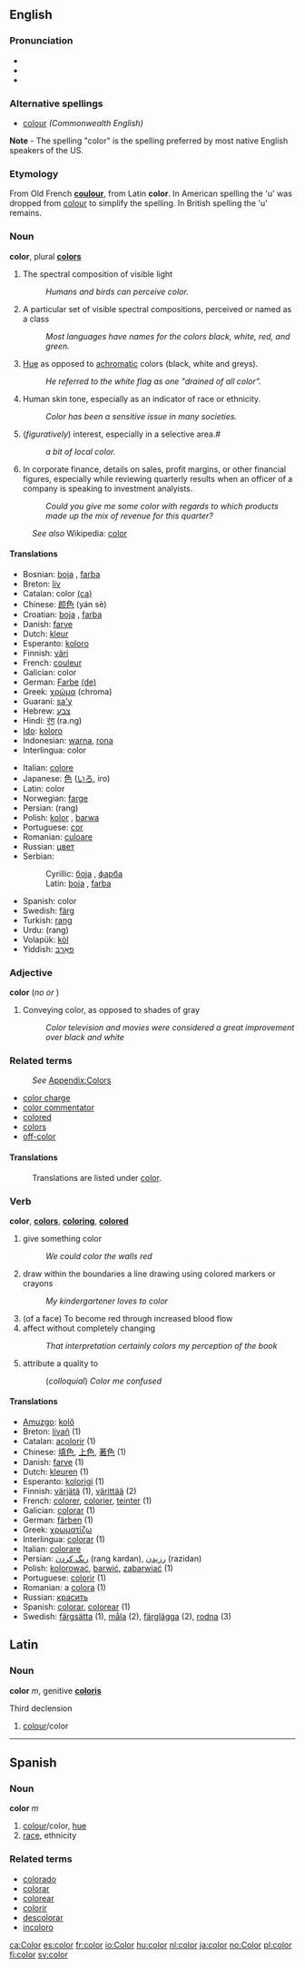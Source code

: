 ==English==

===Pronunciation===
*{{AHD|/kŭl'ər/}}
*{{IPA|/ˈkʌlə/}}
*{{SAMPA|"kVl@}}

===Alternative spellings===
*[[colour]] ''(Commonwealth English)''
'''Note''' - The spelling "color" is the spelling preferred by most native English speakers of the US.  <!-- Originally the spelling of 'colour' without a U was a sanctioned change of the Spelling Reformist Movement, which was not exclusively accepted by Americans, but was much more popular in the US than in other countries where English is the native language.  When the movement died out, its changes remained in US English but not in British English and related variants, such as Commonwealth English. -->

===Etymology===
From Old French '''[[coulour]]''', from Latin '''color'''.  In American spelling the 'u' was dropped from [[colour]] to simplify the spelling. In British spelling the 'u' remains.

===Noun===
'''color''', plural '''[[colors]]'''

# The spectral composition of visible light
#: ''Humans and birds can perceive color.''
#  A particular set of visible spectral compositions, perceived or named as a class
#: ''Most languages have names for the colors black, white, red, and green.'' 
# [[Hue]] as opposed to [[achromatic]] colors (black, white and greys).
#: ''He referred to the white flag as one "drained of all color".''
# Human skin tone, especially as an indicator of race or ethnicity.
#: ''Color has been a sensitive issue in many societies.''
# (''figuratively'') interest, especially in a selective area.#
#: ''a bit of local color.''
# In corporate finance, details on sales, profit margins, or other financial figures, especially while reviewing quarterly results when an officer of a company is speaking to investment analyists.
#: ''Could you give me some color with regards to which products made up the mix of revenue for this quarter?''

:''See also'' Wikipedia: [[w:color|color]]

====Translations====
{{top}}
*Bosnian: [[boja#Bosnian|boja]] {{f}}, [[farba#Bosnian|farba]] {{f}}
*Breton: [[liv]] {{m}}
*Catalan: color {{m}} [[:ca:color|(ca)]]
*Chinese: [[颜色]] (yán sè)
*Croatian: [[boja#Croatian|boja]] {{f}}, [[farba#Croatian|farba]] {{f}}
*Danish: [[farve]]
*Dutch: [[kleur]]
*Esperanto: [[koloro]]
*Finnish: [[väri]]
*French: [[couleur]] {{f}}
*Galician: color
*German: [[Farbe]] {{f}} [[:de:Farbe|(de)]]
*Greek: [[χρώμα]] {{n}} (chroma)
*Guaraní: [[sa'y]]
*Hebrew: [[צבע]]
*Hindi: [[रंग]] (ra.ng)
*[[w:Ido|Ido]]: [[koloro]]
*Indonesian: [[warna]], [[rona]]
*Interlingua: color
{{mid}}
*Italian: [[colore]] {{m}}
*Japanese: [[色]] ([[いろ]], iro)
*Latin: color {{m}}
*Norwegian: [[farge]]
*Persian: {{FAchar|[[رنگ]]}} (rang)
*Polish: [[kolor]] {{m}}, [[barwa]] {{f}}
*Portuguese: [[cor]] {{f}}
*Romanian: [[culoare]] {{m}}
*Russian: [[цвет]] {{m}}
*Serbian:
*:Cyrillic: [[боја#Serbian|боја]] {{f}}, [[фарба#Serbian|фарба]] {{f}}
*:Latin: [[boja#Serbian|boja]] {{f}}, [[farba#Serbian|farba]] {{f}}
*Spanish: color {{m}}
*Swedish: [[färg]]
*Turkish: [[rang]]
*Urdu: {{FAchar|[[رنگ]]}} (rang)
*Volapük: [[köl]]
*Yiddish: [[פאַרבּ]]
{{bottom}}

===Adjective===
'''color'''  (''no'' {{compar}} ''or'' {{superl}})

# Conveying color, as opposed to shades of gray
#: ''Color television and movies were considered a great improvement over black and white''

===Related terms===
:''See'' [[Wiktionary_Appendix:Colors|Appendix:Colors]]
* [[color charge]]
* [[color commentator]]
* [[colored]]
* [[colors]]
* [[off-color]]

====Translations====
:Translations are listed under [[color]].

===Verb===
'''color''', '''[[colors]]''', '''[[coloring]]''', '''[[colored]]'''

# give something color
#: ''We could color the walls red''
# draw within the boundaries a line drawing using colored markers or crayons
#: ''My kindergartener loves to color''
# (of a face) To become red through increased blood flow
# affect without completely changing
#: ''That interpretation certainly colors my perception of the book''
# attribute a quality to
#: (''colloquial'') ''Color me confused''

====Translations====
*[[Amuzgo]]: [[kolô]]
*Breton: [[livañ]] (1)
*Catalan: [[acolorir]] (1)
*Chinese: [[填色]], [[上色]], [[著色]] (1)
*Danish: [[farve]] (1)
*Dutch: [[kleuren]] (1)
*Esperanto: [[kolorigi]] (1)
*Finnish: [[värjätä]] (1), [[värittää]] (2)
*French: [[colorer]], [[colorier]], [[teinter]] (1)
*Galician: [[colorar]] (1)
*German: [[färben]] (1)
*Greek: [[χρωματίζω]]
*Interlingua: [[colorar]] (1)
*Italian: [[colorare]]
*Persian: [[رنگ كردن]] (rang kardan), [[رزیدن]] (razidan) 
*Polish: [[kolorować]], [[barwić]], [[zabarwiać]] (1)
*Portuguese: [[colorir]] (1)
*Romanian: a [[colora]] (1)
*Russian: [[красить]]
*Spanish: [[colorar]], [[colorear]] (1)
*Swedish: [[färgsätta]] (1), [[måla]] (2), [[färglägga]] (2), [[rodna]] (3)


==Latin==
===Noun===
'''color''' ''m'', genitive '''[[coloris]]'''

Third declension

# [[colour]]/color

----

==Spanish==
===Noun===
'''color''' ''m''

# [[colour]]/color, [[hue]]
#[[race]], ethnicity

===Related terms===
*[[colorado]]
*[[colorar]]
*[[colorear]]
*[[colorir]]
*[[descolorar]]
*[[incoloro]]
[[ca:Color]]
[[es:color]]
[[fr:color]]
[[io:Color]]
[[hu:color]]
[[nl:color]]
[[ja:color]]
[[no:Color]]
[[pl:color]]
[[fi:color]]
[[sv:color]]